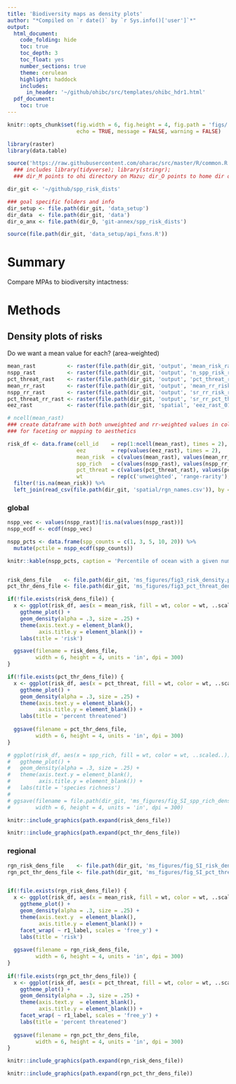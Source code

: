 ```yaml
---
title: 'Biodiversity maps as density plots'
author: "*Compiled on `r date()` by `r Sys.info()['user']`*"
output: 
  html_document:
    code_folding: hide
    toc: true
    toc_depth: 3
    toc_float: yes
    number_sections: true
    theme: cerulean
    highlight: haddock
    includes: 
      in_header: '~/github/ohibc/src/templates/ohibc_hdr1.html'
  pdf_document:
    toc: true
---
```


``` r

knitr::opts_chunk$set(fig.width = 6, fig.height = 4, fig.path = 'figs/',
                      echo = TRUE, message = FALSE, warning = FALSE)

library(raster)
library(data.table)

source('https://raw.githubusercontent.com/oharac/src/master/R/common.R')
  ### includes library(tidyverse); library(stringr); 
  ### dir_M points to ohi directory on Mazu; dir_O points to home dir on Mazu

dir_git <- '~/github/spp_risk_dists'

### goal specific folders and info
dir_setup <- file.path(dir_git, 'data_setup')
dir_data  <- file.path(dir_git, 'data')
dir_o_anx <- file.path(dir_O, 'git-annex/spp_risk_dists')

source(file.path(dir_git, 'data_setup/api_fxns.R'))

```

# Summary

Compare MPAs to biodiversity intactness: 

# Methods

## Density plots of risks

Do we want a mean value for each?  (area-weighted)

``` r

mean_rast          <- raster(file.path(dir_git, 'output', 'mean_risk_raster_010deg.tif'))
nspp_rast          <- raster(file.path(dir_git, 'output', 'n_spp_risk_raster_010deg.tif'))
pct_threat_rast    <- raster(file.path(dir_git, 'output', 'pct_threat_raster_010deg.tif'))
mean_rr_rast       <- raster(file.path(dir_git, 'output', 'mean_rr_risk_raster_010deg.tif'))
nspp_rr_rast       <- raster(file.path(dir_git, 'output', 'sr_rr_risk_raster_010deg.tif'))
pct_threat_rr_rast <- raster(file.path(dir_git, 'output', 'sr_rr_pct_threat_raster_010deg.tif'))
eez_rast           <- raster(file.path(dir_git, 'spatial', 'eez_rast_010_wgs84.tif'))

# ncell(mean_rast)
### create dataframe with both unweighted and rr-weighted values in columns 
### for faceting or mapping to aesthetics

risk_df <- data.frame(cell_id    = rep(1:ncell(mean_rast), times = 2),
                      eez        = rep(values(eez_rast), times = 2),
                      mean_risk  = c(values(mean_rast), values(mean_rr_rast)),
                      spp_rich   = c(values(nspp_rast), values(nspp_rr_rast)),
                      pct_threat = c(values(pct_threat_rast), values(pct_threat_rr_rast)),
                      wt         = rep(c('unweighted', 'range-rarity'), each = ncell(mean_rast))) %>%
  filter(!is.na(mean_risk)) %>%
  left_join(read_csv(file.path(dir_git, 'spatial/rgn_names.csv')), by = c('eez' = 'rgn_id'))


```

### global

``` r

nspp_vec <- values(nspp_rast)[!is.na(values(nspp_rast))]
nspp_ecdf <- ecdf(nspp_vec)

nspp_pcts <- data.frame(spp_counts = c(1, 3, 5, 10, 20)) %>%
  mutate(pctile = nspp_ecdf(spp_counts))

knitr::kable(nspp_pcts, caption = 'Percentile of ocean with a given number of species or fewer')


risk_dens_file    <- file.path(dir_git, 'ms_figures/fig3_risk_density.png')
pct_thr_dens_file <- file.path(dir_git, 'ms_figures/fig3_pct_threat_density.png')

if(!file.exists(risk_dens_file)) {
  x <- ggplot(risk_df, aes(x = mean_risk, fill = wt, color = wt, ..scaled..)) +
    ggtheme_plot() +
    geom_density(alpha = .3, size = .25) +
    theme(axis.text.y = element_blank(),
          axis.title.y = element_blank()) +
    labs(title = 'risk')

  ggsave(filename = risk_dens_file,
         width = 6, height = 4, units = 'in', dpi = 300)
}

if(!file.exists(pct_thr_dens_file)) {
  x <- ggplot(risk_df, aes(x = pct_threat, fill = wt, color = wt, ..scaled..)) +
    ggtheme_plot() +
    geom_density(alpha = .3, size = .25) +
    theme(axis.text.y = element_blank(),
          axis.title.y = element_blank()) +
    labs(title = 'percent threatened')
  
  ggsave(filename = pct_thr_dens_file,
         width = 6, height = 4, units = 'in', dpi = 300)
}

# ggplot(risk_df, aes(x = spp_rich, fill = wt, color = wt, ..scaled..)) +
#   ggtheme_plot() +
#   geom_density(alpha = .3, size = .25) +
#   theme(axis.text.y = element_blank(),
#         axis.title.y = element_blank()) +
#   labs(title = 'species richness')
# 
# ggsave(filename = file.path(dir_git, 'ms_figures/fig_SI_spp_rich_density.png'),
#        width = 6, height = 4, units = 'in', dpi = 300)

knitr::include_graphics(path.expand(risk_dens_file))

knitr::include_graphics(path.expand(pct_thr_dens_file))

```


### regional

``` r

rgn_risk_dens_file    <- file.path(dir_git, 'ms_figures/fig_SI_risk_density_rgns.png')
rgn_pct_thr_dens_file <- file.path(dir_git, 'ms_figures/fig_SI_pct_threat_density_rgns.png')


if(!file.exists(rgn_risk_dens_file)) {
  x <- ggplot(risk_df, aes(x = mean_risk, fill = wt, color = wt, ..scaled..)) +
    ggtheme_plot() +
    geom_density(alpha = .3, size = .25) +
    theme(axis.text.y  = element_blank(),
          axis.title.y = element_blank()) +
    facet_wrap( ~ r1_label, scales = 'free_y') +
    labs(title = 'risk')
  
  ggsave(filename = rgn_risk_dens_file,
         width = 6, height = 4, units = 'in', dpi = 300)
}
  
if(!file.exists(rgn_pct_thr_dens_file)) {
  x <- ggplot(risk_df, aes(x = pct_threat, fill = wt, color = wt, ..scaled..)) +
    ggtheme_plot() +
    geom_density(alpha = .3, size = .25) +
    theme(axis.text.y  = element_blank(),
          axis.title.y = element_blank()) +
    facet_wrap( ~ r1_label, scales = 'free_y') +
    labs(title = 'percent threatened')
  
  ggsave(filename = rgn_pct_thr_dens_file,
         width = 6, height = 4, units = 'in', dpi = 300)
}

knitr::include_graphics(path.expand(rgn_risk_dens_file))

knitr::include_graphics(path.expand(rgn_pct_thr_dens_file))

```
